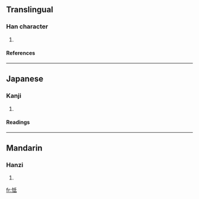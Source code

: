 ==Translingual==
===Han character===
{{Han char|rn=61|rad=心|as=05|sn=8|four=|canj=心竹心一 (PHPM), 心竹女戈 (PHVI)}}
# {{defn|Han|sort=心05}}
====References====
{{Han ref|kx=0381.140|dkj=10468|dj=0709.130|hdz=42287.050|uh=601F|ud=24607}}
----
==Japanese==
===Kanji===
{{ja-kanji|grade=|rs=心05}}
# {{defn|Japanese}} 
====Readings====
{{ja-readings|on=[[てい]] (tei), [[たい]] (tai)|kun=[[もだえる]] (modaeru)}}
----
==Mandarin==
===Hanzi===
{{cmn-hanzi|pin=[[dì]] ([[di4]]), [[tū]] ([[tu1]])|wg=ti<sup>4</sup>, t'u<sup>1</sup>}}
# {{defn|Mandarin}}

[[fr:怟]]